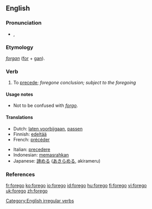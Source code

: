 ==English==

===Pronunciation===
*{{IPA|/'foɻgo/}}, {{SAMPA|/'/}}

===Etymology===
{{OE.}} ''[[forgan]]'' ([[for]] + [[gan]]).

===Verb===
{{en-verb|foregoes|foregoing|forewent|foregone}}

# To [[precede]]; ''foregone conclusion; subject to the foregoing''

====Usage notes====
*Not to be confused with ''[[forgo]]''.

====Translations====
{{top}}
*Dutch: [[laten voorbijgaan]], [[passen]]
*Finnish: [[edeltää]]
*French: [[précéder]]
{{mid}}
*Italian: [[precedere]]
*Indonesian: [[pasrah|memasrahkan]]
*Japanese: [[諦める]] ([[あきらめる]], akirameru)
{{bottom}}

===References===
{{R:Century 1911}}
{{R:Webster 1913}}

[[Category:English irregular verbs]]

[[fr:forego]]
[[ko:forego]]
[[io:forego]]
[[id:forego]]
[[hu:forego]]
[[fi:forego]]
[[vi:forego]]
[[uk:forego]]
[[zh:forego]]
